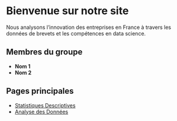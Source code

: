 # Bienvenue sur notre site

Nous analysons l'innovation des entreprises en France à travers les données de brevets et les compétences en data science.

## Membres du groupe

-   **Nom 1**
-   **Nom 2**

## Pages principales

-   [Statistiques Descriptives](statistiques.qmd)
-   [Analyse des Données](analyse.qmd)
